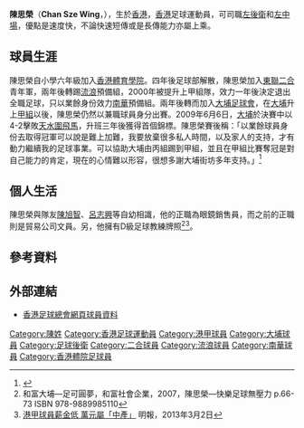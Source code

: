 {{noteta|G1=足球}}{{Football player infobox
| playername = 陳思榮
| fullname = 陳思榮<br>Chan, Sze Wing
| nickname = 思朗榮
| image = [[File:Chan_Sze_Wing.JPG|220px]]
| height = {{height|m=1.73}}
| dateofbirth = {{birth date and age|1983|3|23}}
| countryofbirth = 
| cityofbirth = {{BHKG}}
| currentclub = 
| clubnumber = 
| position = 後衛
| years = 1999-00 <br/> 2000-03 <br /> 2003-04 <br/> 2004-？
| clubs = [[二合|東聯二合]]<br />[[香港流浪足球會|流浪]]<br />[[南華足球隊|南華]]<br />[[大埔足球會|大埔]]
| caps(goals) = 
| pcupdate =
| ntupdate = 
}}

'''陳思榮'''（'''Chan Sze Wing'''，{{bd|1983年|3月23日}}），生於[[香港|香港]]，[[香港|香港]]足球運動員，可司職[[左後衛|左後衛]]和[[左中場|左中場]]，優點是速度快，不論快速短傳或是長傳能力亦屬上乘。

==球員生涯==
陳思榮自小學六年級加入[[香港體育學院|香港體育學院]]。四年後足球部解散，陳思榮加入[[二合|東聯二合]]青年軍，兩年後轉踢[[香港流浪足球會|流浪]]預備組，2000年被提升上甲組隊，效力一年後決定退出全職足球，只以業餘身份效力[[南華足球隊|南華]]預備組。兩年後轉而加入[[大埔足球會|大埔足球會]]，在[[大埔足球會|大埔]]升上[[香港甲組足球聯賽|甲組]]以後，陳思榮仍然以兼職球員身分出賽。2009年6月6日，[[大埔足球會|大埔]]於決賽中以4-2擊敗[[天水圍飛馬|天水圍飛馬]]，升班三年後獲得首個錦標。陳思榮賽後稱：「以業餘球員身份去取得冠軍可以說是難上加難，我要放棄很多私人時間，以及家人的支持，才有動力繼續我的足球事業。可以協助大埔由丙組踢到甲組，並且在甲組比賽奪冠是對自己能力的肯定，現在的心情難以形容，很想多謝大埔街坊多年支持。」<ref>{{cite news |title=大埔隊長陳旭智：歷練奪冠更有意義 |url=http://www.takungpao.com:82/news/09/06/07/WF-1094124.htm |date=2009年6月7日 |accessdate=2009-06-07 |publisher=大公報 }}{{dead link|date=十一月 2017 |bot=InternetArchiveBot }}</ref>

==個人生活==
陳思榮與隊友[[陳旭智|陳旭智]]、[[呂志興|呂志興]]等自幼相識，他的正職為眼鏡銷售員，而之前的正職則是貿易公司文員。另，他擁有D級足球教練牌照<ref>和富大埔—足可圓夢，和富社會企業，2007，陳思榮—快樂足球無壓力 p.66-73 ISBN 978-9889985110</ref><ref>[http://hk.news.yahoo.com/港甲球員薪金低-萬元屬-中產-211300144--spt.html 港甲球員薪金低 萬元屬「中產」] 明報，2013年3月2日</ref>。

==參考資料==
{{reflist}}

==外部連結==
* [http://hkfa.com/zh-hk/player_view.php?player_id=10524 香港足球總會網頁球員資料]

{{Tai Po FC}}
{{DEFAULTSORT:Chan Sze Wing}}
[[Category:陳姓|Category:陳姓]]
[[Category:香港足球運動員|Category:香港足球運動員]]
[[Category:港甲球員|Category:港甲球員]]
[[Category:大埔球員|Category:大埔球員]]
[[Category:足球後衛|Category:足球後衛]]
[[Category:二合球員|Category:二合球員]]
[[Category:流浪球員|Category:流浪球員]]
[[Category:南華球員|Category:南華球員]]
[[Category:香港體院足球員|Category:香港體院足球員]]